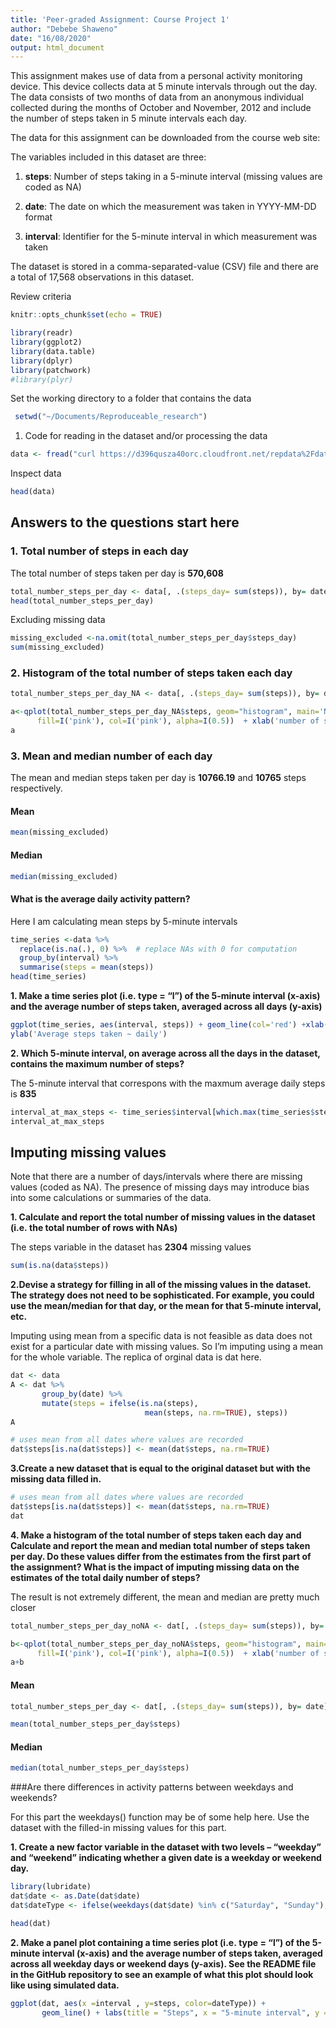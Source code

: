 ```yaml
---
title: 'Peer-graded Assignment: Course Project 1'
author: "Debebe Shaweno"
date: "16/08/2020"
output: html_document
---
```


This assignment makes use of data from a personal activity monitoring device. This device collects data at 5 minute intervals through out the day. The data consists of two months of data from an anonymous individual collected during the months of October and November, 2012 and include the number of steps taken in 5 minute intervals each day.

The data for this assignment can be downloaded from the course web site:

The variables included in this dataset are three:

1. **steps**: Number of steps taking in a 5-minute interval (missing values are coded as \color{red}{\verb|NA|}NA)

2. **date**: The date on which the measurement was taken in YYYY-MM-DD format

3. **interval**: Identifier for the 5-minute interval in which measurement was taken

The dataset is stored in a comma-separated-value (CSV) file and there are a total of 17,568 observations in this dataset.

Review criteria
```r
knitr::opts_chunk$set(echo = TRUE)
```

```r
library(readr)
library(ggplot2)
library(data.table)
library(dplyr)
library(patchwork)
#library(plyr)

```



Set the working directory to a folder that contains the data

```r
 setwd("~/Documents/Reproduceable_research")
```



1. Code for reading in the dataset and/or processing the data

```r

data <- fread("curl https://d396qusza40orc.cloudfront.net/repdata%2Fdata%2Factivity.zip | funzip")

```
Inspect data

```r

head(data)
```

## **Answers to the questions start here**


### 1. Total number of steps in each day 

The total number of steps taken per day is **570,608**  


```r
total_number_steps_per_day <- data[, .(steps_day= sum(steps)), by= date]
head(total_number_steps_per_day)
```

Excluding missing data

```r
missing_excluded <-na.omit(total_number_steps_per_day$steps_day)
sum(missing_excluded)
```


### 2. Histogram of the total number of steps taken each day

```r

total_number_steps_per_day_NA <- data[, .(steps_day= sum(steps)), by= date]

a<-qplot(total_number_steps_per_day_NA$steps, geom="histogram", main='Number of steps-with NA',
      fill=I('pink'), col=I('pink'), alpha=I(0.5))  + xlab('number of steps') + ylab('density')
a
```

### 3. Mean and median number of   each day 

The mean and median steps taken per day is **10766.19** and **10765** steps respectively.

#### Mean

```r
mean(missing_excluded)
```

#### Median

```r
median(missing_excluded)
```

#### What is the average daily activity pattern?



Here I am calculating mean steps by 5-minute intervals

```r
time_series <-data %>%
  replace(is.na(.), 0) %>%  # replace NAs with 0 for computation
  group_by(interval) %>%
  summarise(steps = mean(steps))
head(time_series)
```

**1. Make a time series plot (i.e. \color{red}{\verb|type = "l"|}type = "l") of the 5-minute interval (x-axis) and the average number of steps taken, averaged across all days (y-axis)**

```r
ggplot(time_series, aes(interval, steps)) + geom_line(col='red') +xlab('5- Minute intervals') + 
ylab('Average steps taken ~ daily')
```


**2. Which 5-minute interval, on average across all the days in the dataset, contains the maximum number of steps?**

The  5-minute interval that correspons with the maxmum average daily steps is **835**

```r
interval_at_max_steps <- time_series$interval[which.max(time_series$steps)]
interval_at_max_steps
```

## Imputing missing values

Note that there are a number of days/intervals where there are missing values (coded as \color{red}{\verb|NA|}NA). The presence of missing days may introduce bias into some calculations or summaries of the data.

**1. Calculate and report the total number of missing values in the dataset (i.e. the total number of rows with \color{red}{\verb|NA|}NAs)**

The steps variable in the dataset has **2304** missing values

```r
sum(is.na(data$steps)) 
```

**2.Devise a strategy for filling in all of the missing values in the dataset. The strategy does not need to be sophisticated. For example, you could use the mean/median for that day, or the mean for that 5-minute interval, etc.**

Imputing using mean from a specific data is not feasible as data does not exist for a particular date with missing values.  So I'm imputing using a mean for the whole variable. The replica of orginal data is dat here. 

```r
dat <- data
A <- dat %>% 
       group_by(date) %>% 
       mutate(steps = ifelse(is.na(steps), 
                              mean(steps, na.rm=TRUE), steps))
A

# uses mean from all dates where values are recorded
dat$steps[is.na(dat$steps)] <- mean(dat$steps, na.rm=TRUE)

```
**3.Create a new dataset that is equal to the original dataset but with the missing data filled in.**

```r
# uses mean from all dates where values are recorded
dat$steps[is.na(dat$steps)] <- mean(dat$steps, na.rm=TRUE)
dat
```
**4. Make a histogram of the total number of steps taken each day and Calculate and report the mean and median total number of steps taken per day. Do these values differ from the estimates from the first part of the assignment? What is the impact of imputing missing data on the estimates of the total daily number of steps?**

The result is not extremely different, the mean and median are pretty much closer


```r
total_number_steps_per_day_noNA <- dat[, .(steps_day= sum(steps)), by= date]

b<-qplot(total_number_steps_per_day_noNA$steps, geom="histogram", main='Number of steps-no NA',
      fill=I('pink'), col=I('pink'), alpha=I(0.5))  + xlab('number of steps') + ylab('density')
a+b
```

#### Mean

```r
total_number_steps_per_day <- dat[, .(steps_day= sum(steps)), by= date]

mean(total_number_steps_per_day$steps)
```

#### Median

```r
median(total_number_steps_per_day$steps)
```

###Are there differences in activity patterns between weekdays and weekends?

For this part the \color{red}{\verb|weekdays()|}weekdays() function may be of some help here. Use the dataset with the filled-in missing values for this part.

**1. Create a new factor variable in the dataset with two levels – “weekday” and “weekend” indicating whether a given date is a weekday or weekend day.**

```r
library(lubridate)
dat$date <- as.Date(dat$date)
dat$dateType <- ifelse(weekdays(dat$date) %in% c("Saturday", "Sunday"), "weekend", "weekday")

head(dat)
```


**2. Make a panel plot containing a time series plot (i.e. \color{red}{\verb|type = "l"|}type = "l") of the 5-minute interval (x-axis) and the average number of steps taken, averaged across all weekday days or weekend days (y-axis). See the README file in the GitHub repository to see an example of what this plot should look like using simulated data.**

```r
ggplot(dat, aes(x =interval , y=steps, color=dateType)) +
       geom_line() + labs(title = "Steps", x = "5-minute interval", y = "Total Number of Steps") +facet_wrap(~ dateType)
```

